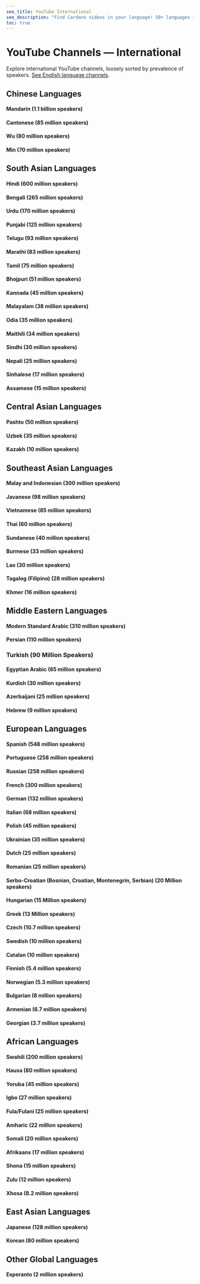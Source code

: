 ```yaml
---
seo_title: YouTube International
seo_description: "Find Cardano videos in your language! 50+ languages — Mandarin, Hindi, Vietnamese, Thai, Arabic, Spanish, Portuguese, French, Japanese & more."
toc: true
---
```



# YouTube Channels — International

Explore international YouTube channels, loosely sorted by prevalence of speakers. [See English language channels](./youtube).

## Chinese Languages

#### Mandarin (1.1 billion speakers)

<DefaultDataTable projects={builders} filterBy="mandarin_lang_youtube" />

#### Cantonese (85 million speakers)

<DefaultDataTable projects={builders} filterBy="yue_lang_youtube" />

#### Wu (80 million speakers)

<DefaultDataTable projects={builders} filterBy="wu_lang_youtube" />

#### Min (70 million speakers)

<DefaultDataTable projects={builders} filterBy="min_lang_youtube" />

## South Asian Languages

#### Hindi (600 million speakers)

<DefaultDataTable projects={builders} filterBy="hindi_lang_youtube" />

#### Bengali (265 million speakers)

<DefaultDataTable projects={builders} filterBy="bengali_lang_youtube" />

#### Urdu (170 million speakers)

<DefaultDataTable projects={builders} filterBy="urdu_lang_youtube" />

#### Punjabi (125 million speakers)

<DefaultDataTable projects={builders} filterBy="punjabi_lang_youtube" />

#### Telugu (93 million speakers)

<DefaultDataTable projects={builders} filterBy="telugu_lang_youtube" />

#### Marathi (83 million speakers)

<DefaultDataTable projects={builders} filterBy="marathi_lang_youtube" />

#### Tamil (75 million speakers)

<DefaultDataTable projects={builders} filterBy="tamil_lang_youtube" />

#### Bhojpuri (51 million speakers)

<DefaultDataTable projects={builders} filterBy="bhojpuri_lang_youtube" />

#### Kannada (45 million speakers)

<DefaultDataTable projects={builders} filterBy="kannada_lang_youtube" />

#### Malayalam (38 million speakers)

<DefaultDataTable projects={builders} filterBy="malayalam_lang_youtube" />

#### Odia (35 million speakers)

<DefaultDataTable projects={builders} filterBy="odia_lang_youtube" />

#### Maithili (34 million speakers)

<DefaultDataTable projects={builders} filterBy="maithili_lang_youtube" />

#### Sindhi (30 million speakers)

<DefaultDataTable projects={builders} filterBy="sindhi_lang_youtube" />

#### Nepali (25 million speakers)

<DefaultDataTable projects={builders} filterBy="nepali_lang_youtube" />

#### Sinhalese (17 million speakers)

<DefaultDataTable projects={builders} filterBy="sinhalese_lang_youtube" />

#### Assamese (15 million speakers)

<DefaultDataTable projects={builders} filterBy="assamese_lang_youtube" />

## Central Asian Languages

#### Pashto (50 million speakers)

<DefaultDataTable projects={builders} filterBy="pashto_lang_youtube" />

#### Uzbek (35 million speakers)

<DefaultDataTable projects={builders} filterBy="uzbek_lang_youtube" />

#### Kazakh (10 million speakers)

<DefaultDataTable projects={builders} filterBy="kazakh_lang_youtube" />

## Southeast Asian Languages

#### Malay and Indonesian (300 million speakers)

<DefaultDataTable projects={builders} filterBy="malay_lang_youtube" />

#### Javanese (98 million speakers)

<DefaultDataTable projects={builders} filterBy="javanese_lang_youtube" />

#### Vietnamese (85 million speakers)

<DefaultDataTable projects={builders} filterBy="vietnamese_lang_youtube" />

#### Thai (60 million speakers)

<DefaultDataTable projects={builders} filterBy="thai_lang_youtube" />

#### Sundanese (40 million speakers)

<DefaultDataTable projects={builders} filterBy="sundanese_lang_youtube" />

#### Burmese (33 million speakers)

<DefaultDataTable projects={builders} filterBy="burmese_lang_youtube" />

#### Lao (30 million speakers)

<DefaultDataTable projects={builders} filterBy="lao_lang_youtube" />

#### Tagalog (Filipino) (28 million speakers)

<DefaultDataTable projects={builders} filterBy="tagalog_lang_youtube" />

#### Khmer (16 million speakers)

<DefaultDataTable projects={builders} filterBy="khmer_lang_youtube" />

## Middle Eastern Languages

#### Modern Standard Arabic (310 million speakers)

<DefaultDataTable projects={builders} filterBy="standard_arabic_lang_youtube" />

#### Persian (110 million speakers)

<DefaultDataTable projects={builders} filterBy="persian_lang_youtube" />

### Turkish (90 Million Speakers)

<DefaultDataTable projects={builders} filterBy="turkish_lang_youtube" />

#### Egyptian Arabic (65 million speakers)

<DefaultDataTable projects={builders} filterBy="egyptian_arabic_lang_youtube" />

#### Kurdish (30 million speakers)

<DefaultDataTable projects={builders} filterBy="kurdish_lang_youtube" />

#### Azerbaijani (25 million speakers)

<DefaultDataTable projects={builders} filterBy="azerbaijani_lang_youtube" />

#### Hebrew (9 million speakers)

<DefaultDataTable projects={builders} filterBy="hebrew_lang_youtube" />

## European Languages

#### Spanish (548 million speakers)

<DefaultDataTable projects={builders} filterBy="spanish_lang_youtube" />

#### Portuguese (258 million speakers)

<DefaultDataTable projects={builders} filterBy="portuguese_lang_youtube" />

#### Russian (258 million speakers)

<DefaultDataTable projects={builders} filterBy="russian_lang_youtube" />

#### French (300 million speakers)

<DefaultDataTable projects={builders} filterBy="french_lang_youtube" />

#### German (132 million speakers)

<DefaultDataTable projects={builders} filterBy="german_lang_youtube" />

#### Italian (68 million speakers)

<DefaultDataTable projects={builders} filterBy="italian_lang_youtube" />

#### Polish (45 million speakers)

<DefaultDataTable projects={builders} filterBy="polish_lang_youtube" />

#### Ukrainian (35 million speakers)

<DefaultDataTable projects={builders} filterBy="ukrainian_lang_youtube" />

#### Dutch (25 million speakers)

<DefaultDataTable projects={builders} filterBy="dutch_lang_youtube" />

#### Romanian (25 million speakers)

<DefaultDataTable projects={builders} filterBy="romanian_lang_youtube" />

#### Serbo-Croatian (Bosnian, Croatian, Montenegrin, Serbian) (20 Million speakers)

<DefaultDataTable projects={builders} filterBy="serbian_lang_youtube" />

#### Hungarian (15 Million speakers)

<DefaultDataTable projects={builders} filterBy="hungarian_lang_youtube" />

#### Greek (13 Million speakers)

<DefaultDataTable projects={builders} filterBy="greek_lang_youtube" />

#### Czech (10.7 million speakers)

<DefaultDataTable projects={builders} filterBy="czech_lang_youtube" />

#### Swedish (10 million speakers)

<DefaultDataTable projects={builders} filterBy="swedish_lang_youtube" />

#### Catalan (10 million speakers)

<DefaultDataTable projects={builders} filterBy="catalan_lang_youtube" />

#### Finnish (5.4 million speakers)

<DefaultDataTable projects={builders} filterBy="finnish_lang_youtube" />

#### Norwegian (5.3 million speakers)

<DefaultDataTable projects={builders} filterBy="norwegian_lang_youtube" />

#### Bulgarian (8 million speakers)

<DefaultDataTable projects={builders} filterBy="bulgarian_lang_youtube" />

#### Armenian (6.7 million speakers)

<DefaultDataTable projects={builders} filterBy="armenian_lang_youtube" />

#### Georgian (3.7 million speakers)

<DefaultDataTable projects={builders} filterBy="georgian_lang_youtube" />

## African Languages

#### Swahili (200 million speakers)

<DefaultDataTable projects={builders} filterBy="swahili_lang_youtube" />

#### Hausa (80 million speakers)

<DefaultDataTable projects={builders} filterBy="hausa_lang_youtube" />

#### Yoruba (45 million speakers)

<DefaultDataTable projects={builders} filterBy="yoruba_lang_youtube" />

#### Igbo (27 million speakers)

<DefaultDataTable projects={builders} filterBy="igbo_lang_youtube" />

#### Fula/Fulani (25 million speakers)

<DefaultDataTable projects={builders} filterBy="fula_lang_youtube" />

#### Amharic (22 million speakers)

<DefaultDataTable projects={builders} filterBy="amharic_lang_youtube" />

#### Somali (20 million speakers)

<DefaultDataTable projects={builders} filterBy="somali_lang_youtube" />

#### Afrikaans (17 million speakers)

<DefaultDataTable projects={builders} filterBy="afrikaans_lang_youtube" />

#### Shona (15 million speakers)

<DefaultDataTable projects={builders} filterBy="shona_lang_youtube" />

#### Zulu (12 million speakers)

<DefaultDataTable projects={builders} filterBy="zulu_lang_youtube" />

#### Xhosa (8.2 million speakers)

<DefaultDataTable projects={builders} filterBy="xhosa_lang_youtube" />

## East Asian Languages

#### Japanese (128 million speakers)

<DefaultDataTable projects={builders} filterBy="japanese_lang_youtube" />

#### Korean (80 million speakers)

<DefaultDataTable projects={builders} filterBy="korean_lang_youtube" />

## Other Global Languages

#### Esperanto (2 million speakers)

<DefaultDataTable projects={builders} filterBy="esperanto_lang_youtube" />

